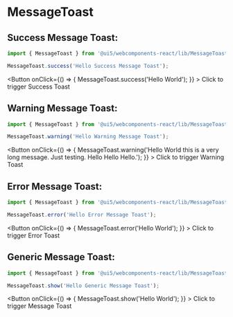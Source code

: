 

<Meta title="Components | MessageToast" component={MessageToast} />

# MessageToast

<ThemeProvider withToastContainer />



## Success Message Toast:
```js
import { MessageToast } from '@ui5/webcomponents-react/lib/MessageToast';

MessageToast.success('Hello Success Message Toast');
```
<Button
        onClick={() => {
          MessageToast.success('Hello World');
        }}
      >
        Click to trigger Success Toast
      </Button>

## Warning Message Toast:
```js
import { MessageToast } from '@ui5/webcomponents-react/lib/MessageToast';

MessageToast.warning('Hello Warning Message Toast');
```
<Button
        onClick={() => {
          MessageToast.warning('Hello World this is a very long message. Just testing. Hello Hello Hello.');
        }}
      >
        Click to trigger Warning Toast
      </Button>

## Error Message Toast:
```js
import { MessageToast } from '@ui5/webcomponents-react/lib/MessageToast';

MessageToast.error('Hello Error Message Toast');
```
<Button
        onClick={() => {
          MessageToast.error('Hello World');
        }}
      >
        Click to trigger Error Toast
      </Button>


## Generic Message Toast:
```js
import { MessageToast } from '@ui5/webcomponents-react/lib/MessageToast';

MessageToast.show('Hello Generic Message Toast');
```
<Button
        onClick={() => {
          MessageToast.show('Hello World');
        }}
      >
        Click to trigger Message Toast
</Button>